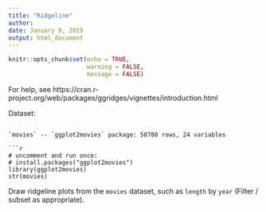```yaml
---
title: "Ridgeline"
author: 
date: January 9, 2019
output: html_document
---
```


```r
knitr::opts_chunk$set(echo = TRUE, 
                      warning = FALSE,
                      message = FALSE)
```

For help, see https://cran.r-project.org/web/packages/ggridges/vignettes/introduction.html

Dataset:
```

`movies` -- `ggplot2movies` package: 58788 rows, 24 variables

```r
# uncomment and run once:
# install.packages("ggplot2movies")
library(ggplot2movies)
str(movies)
```

Draw ridgeline plots from the `movies` dataset, such as `length` by `year` (Filter / subset as appropriate).

